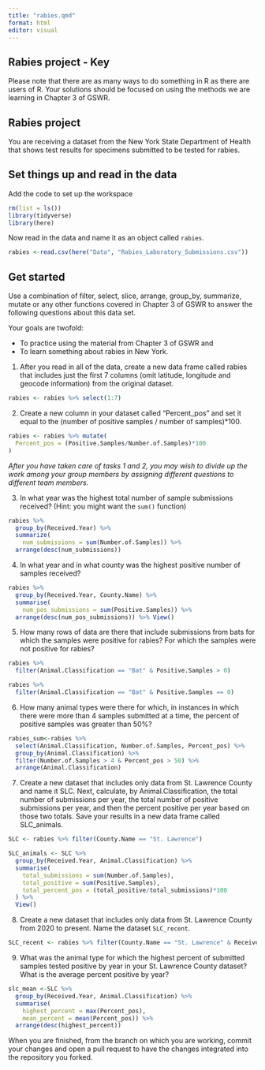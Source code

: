 ```yaml
---
title: "rabies.qmd"
format: html
editor: visual
---
```


## Rabies project - Key

Please note that there are as many ways to do something in R as there are users of R. Your solutions should be focused on using the methods we are learning in Chapter 3 of GSWR.

## Rabies project

You are receiving a dataset from the New York State Department of Health that shows test results for specimens submitted to be tested for rabies.

## Set things up and read in the data

Add the code to set up the workspace

```r
rm(list = ls())
library(tidyverse)
library(here)
```

Now read in the data and name it as an object called `rabies`.

```r
rabies <-read.csv(here("Data", "Rabies_Laboratory_Submissions.csv"))
```

## Get started

Use a combination of filter, select, slice, arrange, group_by, summarize, mutate or any other functions covered in Chapter 3 of GSWR to answer the following questions about this data set.

Your goals are twofold:

-   To practice using the material from Chapter 3 of GSWR and
-   To learn something about rabies in New York.

1.  After you read in all of the data, create a new data frame called rabies that includes just the first 7 columns (omit latitude, longitude and geocode information) from the original dataset.

```r
rabies <- rabies %>% select(1:7)
```

2.  Create a new column in your dataset called "Percent_pos" and set it equal to the (number of positive samples / number of samples)\*100.

```r
rabies <- rabies %>% mutate(
  Percent_pos = (Positive.Samples/Number.of.Samples)*100
)
```

*After you have taken care of tasks 1 and 2, you may wish to divide up the work among your group members by assigning different questions to different team members.*

3.  In what year was the highest total number of sample submissions received? (Hint: you might want the `sum()` function)

```r
rabies %>% 
  group_by(Received.Year) %>% 
  summarize(
    num_submissions = sum(Number.of.Samples)) %>% 
  arrange(desc(num_submissions))
```

4.  In what year and in what county was the highest positive number of samples received?

```r
rabies %>% 
  group_by(Received.Year, County.Name) %>% 
  summarise(
    num_pos_submissions = sum(Positive.Samples)) %>% 
  arrange(desc(num_pos_submissions)) %>% View()
```

5.  How many rows of data are there that include submissions from bats for which the samples were positive for rabies? For which the samples were not positive for rabies?

```r
rabies %>% 
  filter(Animal.Classification == "Bat" & Positive.Samples > 0)

rabies %>% 
  filter(Animal.Classification == "Bat" & Positive.Samples == 0)
```

6.  How many animal types were there for which, in instances in which there were more than 4 samples submitted at a time, the percent of positive samples was greater than 50%?

```r
rabies_sum<-rabies %>% 
  select(Animal.Classification, Number.of.Samples, Percent_pos) %>%
  group_by(Animal.Classification) %>%  
  filter(Number.of.Samples > 4 & Percent_pos > 50) %>% 
  arrange(Animal.Classification)

```

7.  Create a new dataset that includes only data from St. Lawrence County and name it SLC. Next, calculate, by Animal.Classification, the total number of submissions per year, the total number of positive submissions per year, and then the percent positive per year based on those two totals. Save your results in a new data frame called SLC_animals.

```r
SLC <- rabies %>% filter(County.Name == "St. Lawrence")

SLC_animals <- SLC %>% 
  group_by(Received.Year, Animal.Classification) %>% 
  summarise(
    total_submissions = sum(Number.of.Samples),
    total_positive = sum(Positive.Samples),
    total_percent_pos = (total_positive/total_submissions)*100
  ) %>% 
  View()
```

8.  Create a new dataset that includes only data from St. Lawrence County from 2020 to present. Name the dataset `SLC_recent`.

```r
SLC_recent <- rabies %>% filter(County.Name == "St. Lawrence" & Received.Year > 2019)
```

9.  What was the animal type for which the highest percent of submitted samples tested positive by year in your St. Lawrence County dataset? What is the average percent positive by year?

```r
slc_mean <-SLC %>% 
  group_by(Received.Year, Animal.Classification) %>% 
  summarise(
    highest_percent = max(Percent_pos),
    mean_percent = mean(Percent_pos)) %>% 
  arrange(desc(highest_percent))
```

When you are finished, from the branch on which you are working, commit your changes and open a pull request to have the changes integrated into the repository you forked.
